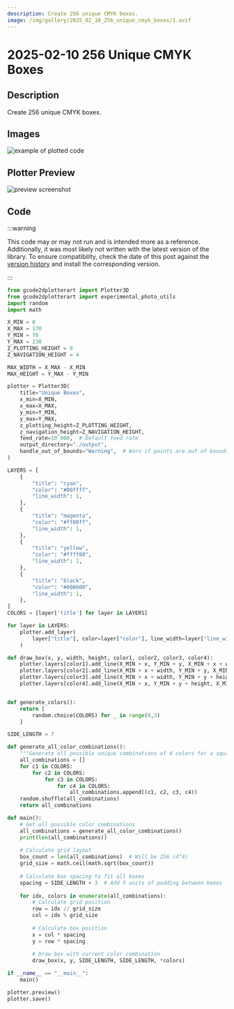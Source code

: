 ```yaml
---
description: Create 256 unique CMYK boxes.
image: /img/gallery/2025_02_10_256_unique_cmyk_boxes/1.avif
---
```


# 2025-02-10 256 Unique CMYK Boxes

## Description

Create 256 unique CMYK boxes.

## Images

![example of plotted code](/img/gallery/2025_02_10_256_unique_cmyk_boxes/1.avif)


## Plotter Preview

![preview screenshot](/img/gallery/2025_02_10_256_unique_cmyk_boxes/preview.png)

## Code

:::warning

This code may or may not run and is intended more as a reference. Additionally, it was most likely not written with the latest version of the library. To ensure compatibility, check the date of this post against the [version history](https://pypi.org/project/gcode2dplotterart/#history) and install the corresponding version.

:::

```python
from gcode2dplotterart import Plotter3D
from gcode2dplotterart import experimental_photo_utils
import random
import math

X_MIN = 0
X_MAX = 170
Y_MIN = 70
Y_MAX = 230
Z_PLOTTING_HEIGHT = 0
Z_NAVIGATION_HEIGHT = 4

MAX_WIDTH = X_MAX - X_MIN
MAX_HEIGHT = Y_MAX - Y_MIN

plotter = Plotter3D(
    title="Unique Boxes",
    x_min=X_MIN,
    x_max=X_MAX,
    y_min=Y_MIN,
    y_max=Y_MAX,
    z_plotting_height=Z_PLOTTING_HEIGHT,
    z_navigation_height=Z_NAVIGATION_HEIGHT,
    feed_rate=10_000,  # Default feed rate
    output_directory="./output",
    handle_out_of_bounds="Warning",  # Warn if points are out of bounds
)

LAYERS = [
    {
        "title": "cyan",
        "color": "#00ffff",
        "line_width": 1,
    },
    {
        "title": "magenta",
        "color": "#ff00ff",
        "line_width": 1,
    },
    {
        "title": "yellow",
        "color": "#ffff00",
        "line_width": 1,
    },
    {
        "title": "black",
        "color": "#000000",
        "line_width": 1,
    },
]
COLORS = [layer['title'] for layer in LAYERS]

for layer in LAYERS:
    plotter.add_layer(
        layer["title"], color=layer["color"], line_width=layer["line_width"]
    )

def draw_box(x, y, width, height, color1, color2, color3, color4):
    plotter.layers[color1].add_line(X_MIN + x, Y_MIN + y, X_MIN + x + width, Y_MIN + y,)
    plotter.layers[color2].add_line(X_MIN + x + width, Y_MIN + y, X_MIN + x + width, Y_MIN + y + height,)
    plotter.layers[color3].add_line(X_MIN + x + width, Y_MIN + y + height, X_MIN + x, Y_MIN + y + height,)
    plotter.layers[color4].add_line(X_MIN + x, Y_MIN + y + height, X_MIN + x, Y_MIN + y,)


def generate_colors():
    return [
        random.choice(COLORS) for _ in range(0,3)
    ]

SIDE_LENGTH = 7

def generate_all_color_combinations():
    """Generate all possible unique combinations of 4 colors for a square's sides"""
    all_combinations = []
    for c1 in COLORS:
        for c2 in COLORS:
            for c3 in COLORS:
                for c4 in COLORS:
                    all_combinations.append((c1, c2, c3, c4))
    random.shuffle(all_combinations)
    return all_combinations

def main():
    # Get all possible color combinations
    all_combinations = generate_all_color_combinations()
    print(len(all_combinations))
    
    # Calculate grid layout
    box_count = len(all_combinations)  # Will be 256 (4^4)
    grid_size = math.ceil(math.sqrt(box_count))
    
    # Calculate box spacing to fit all boxes
    spacing = SIDE_LENGTH + 3  # Add 5 units of padding between boxes
    
    for idx, colors in enumerate(all_combinations):
        # Calculate grid position
        row = idx // grid_size
        col = idx % grid_size
        
        # Calculate box position
        x = col * spacing
        y = row * spacing
        
        # Draw box with current color combination
        draw_box(x, y, SIDE_LENGTH, SIDE_LENGTH, *colors)

if __name__ == "__main__":
    main()

plotter.preview()
plotter.save()
```